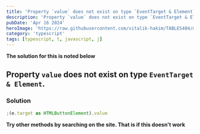 ```yaml
---
title: 'Property `value` does not exist on type `EventTarget & Element`.'
description: 'Property `value` does not exist on type `EventTarget & Element`.'
pubDate: 'Apr 16 2024'
heroImage: 'https://raw.githubusercontent.com/vitalik-hakim/TABLES404/main/error_b/typescript.png'
category: 'typescript'
tags: [typescript, t, javascript, j]
---
```


**The solution for this is noted below**

## Property `value` does not exist on type `EventTarget & Element`.

### Solution

```typescript
;(e.target as HTMLButtonElement).value
```

**Try other methods by searching on the site. That is if this doesn't work**
